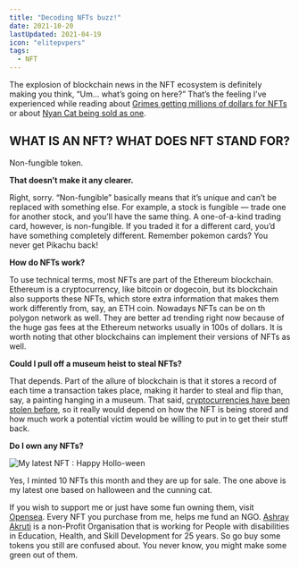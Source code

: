 ```yaml
---
title: "Decoding NFTs buzz!"
date: 2021-10-20
lastUpdated: 2021-04-19
icon: "elitepvpers"
tags:
  - NFT
---
```


The explosion of blockchain news in the NFT ecosystem is definitely making you think, “Um… what’s going on here?” That’s the feeling I’ve experienced
while reading about [Grimes getting millions of dollars for NFTs](https://www.theverge.com/2021/3/1/22308075/grimes-nft-6-million-sales-nifty-gateway-warnymph) or
about [Nyan Cat being sold as one](https://www.theverge.com/2021/2/18/22287956/nyan-cat-crypto-art-foundation-nft-sale-chris-torres).

## WHAT IS AN NFT? WHAT DOES NFT STAND FOR?

Non-fungible token.

**That doesn’t make it any clearer.**

Right, sorry. “Non-fungible” basically means that it’s unique and can’t be replaced with something else. For example, a stock is fungible — trade one for another stock, and you’ll have the same thing. A one-of-a-kind trading card, however, is non-fungible. If you traded it for a different card, you’d have something completely different. Remember pokemon cards? You never get Pikachu back!

**How do NFTs work?**

To use technical terms, most NFTs are part of the Ethereum blockchain. Ethereum is a cryptocurrency, like bitcoin or dogecoin, but its blockchain also supports these NFTs, which store extra information that makes them work differently from, say, an ETH coin. Nowadays NFTs can be on th polygon network as well. They are better ad trending right now because of the huge gas fees at the Ethereum networks usually in 100s of dollars. It is worth noting that other blockchains can implement their versions of NFTs as well.

**Could I pull off a museum heist to steal NFTs?**

That depends. Part of the allure of blockchain is that it stores a record of each time a transaction takes place, making it harder to steal and flip than,
say, a painting hanging in a museum. That said, [cryptocurrencies have been stolen before](https://www.bbc.com/news/business-49177705), so it really would depend on how the NFT is being stored and how much work a potential victim would be willing to put in to get their stuff back.

**Do I own any NFTs?**

![My latest NFT : Happy Hollo-ween](./cat.jpg)

Yes, I minted 10 NFTs this month and they are up for sale. The one above is my latest one based on halloween and the cunning cat.

If you wish to support me or just have some fun owning them, visit [Opensea](https://opensea.io/cryptominder). Every NFT you purchase from me, helps me fund an NGO. [Ashray Akruti](https://ashrayakruti.org/) is a non-Profit Organisation that is working for People with disabilities in Education, Health, and Skill Development for 25 years. So go buy some tokens you still are confused about. You never know, you might make some green out of them.
